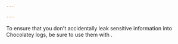```yaml
---

---
```


<Callout type="warning">
    To ensure that you don't accidentally leak sensitive information into Chocolatey logs, be sure to use them with <Xref title="commands or parameters that are hidden from the logs" value="sensitive-inputs" />.
</Callout>
